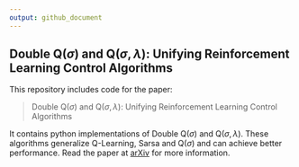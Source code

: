 ```yaml
---
output: github_document
---
```


## Double Q($\sigma$) and Q($\sigma, \lambda$): Unifying Reinforcement Learning Control Algorithms

This repository includes code for the paper:

> Double Q($\sigma$) and Q($\sigma, \lambda$): Unifying Reinforcement Learning Control Algorithms

It contains python implementations of Double Q($\sigma$) and Q($\sigma, \lambda$). These algorithms generalize Q-Learning, Sarsa and Q($\sigma$) and can achieve better performance. Read the paper at [arXiv]() for more information.
